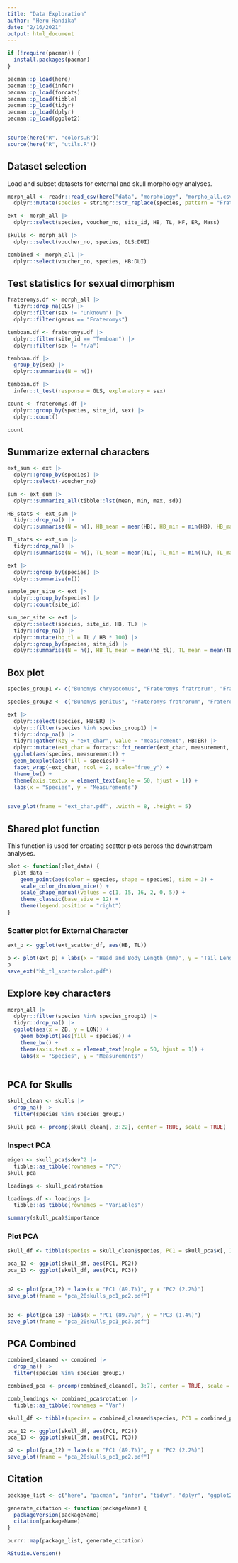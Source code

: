 ```yaml
---
title: "Data Exploration"
author: "Heru Handika"
date: "2/16/2021"
output: html_document
---
```


```r
if (!require(pacman)) {
  install.packages(pacman)
}

pacman::p_load(here)
pacman::p_load(infer)
pacman::p_load(forcats)
pacman::p_load(tibble)
pacman::p_load(tidyr)
pacman::p_load(dplyr)
pacman::p_load(ggplot2)


source(here("R", "colors.R"))
source(here("R", "utils.R"))
```

## Dataset selection

Load and subset datasets for external and skull morphology analyses.

```r
morph_all <- readr::read_csv(here("data", "morphology", "morpho_all.csv")) |> 
  dplyr::mutate(species = stringr::str_replace(species, pattern = "Frateromys spnov", "Frateromys sororum"))

ext <- morph_all |> 
  dplyr::select(species, voucher_no, site_id, HB, TL, HF, ER, Mass)

skulls <- morph_all |> 
  dplyr::select(voucher_no, species, GLS:DUI)

combined <- morph_all |> 
  dplyr::select(voucher_no, species, HB:DUI)
```
## Test statistics for sexual dimorphism

```r
frateromys.df <- morph_all |> 
  tidyr::drop_na(GLS) |> 
  dplyr::filter(sex != "Unknown") |>
  dplyr::filter(genus == "Frateromys")

temboan.df <- frateromys.df |>
  dplyr::filter(site_id == "Temboan") |> 
  dplyr::filter(sex != "n/a")

temboan.df |> 
  group_by(sex) |> 
  dplyr::summarise(N = n())

temboan.df |> 
  infer::t_test(response = GLS, explanatory = sex)

count <- frateromys.df |> 
  dplyr::group_by(species, site_id, sex) |> 
  dplyr::count()

count
```

## Summarize external characters


```r
ext_sum <- ext |>
  dplyr::group_by(species) |>
  dplyr::select(-voucher_no)

sum <- ext_sum |> 
  dplyr::summarize_all(tibble::lst(mean, min, max, sd))

HB_stats <- ext_sum |>
  tidyr::drop_na() |>
  dplyr::summarise(N = n(), HB_mean = mean(HB), HB_min = min(HB), HB_max = max(HB), HB_sd = sd(HB))

TL_stats <- ext_sum |>
  tidyr::drop_na() |>
  dplyr::summarise(N = n(), TL_mean = mean(TL), TL_min = min(TL), TL_max = max(TL), TL_sd = sd(TL))

ext |>
  dplyr::group_by(species) |>
  dplyr::summarise(n())

sample_per_site <- ext |>
  dplyr::group_by(species) |>
  dplyr::count(site_id)

sum_per_site <- ext |>
  dplyr::select(species, site_id, HB, TL) |>
  tidyr::drop_na() |>
  dplyr::mutate(hb_tl = TL / HB * 100) |>
  dplyr::group_by(species, site_id) |>
  dplyr::summarise(N = n(), HB_TL_mean = mean(hb_tl), TL_mean = mean(TL), TL_min = min(TL), TL_max = max(TL), TL_sd = sd(TL))
```

## Box plot

```r
species_group1 <- c("Bunomys chrysocomus", "Frateromys fratrorum", "Frateromys sororum", "Taeromys dominator", "Taeromys taerae")

species_group2 <- c("Bunomys penitus", "Frateromys fratrorum", "Frateromys sororum", "Lenomys meyeri", "Taeromys dominator")

ext |> 
  dplyr::select(species, HB:ER) |> 
  dplyr::filter(species %in% species_group1) |>
  tidyr::drop_na() |> 
  tidyr::gather(key = "ext_char", value = "measurement", HB:ER) |>
  dplyr::mutate(ext_char = forcats::fct_reorder(ext_char, measurement, .desc = TRUE)) |>
  ggplot(aes(species, measurement)) + 
  geom_boxplot(aes(fill = species)) +
  facet_wrap(~ext_char, ncol = 2, scale="free_y") +
  theme_bw() +
  theme(axis.text.x = element_text(angle = 50, hjust = 1)) + 
  labs(x = "Species", y = "Measurements")
  

save_plot(fname = "ext_char.pdf", .width = 8, .height = 5)
```
## Shared plot function

This function is used for creating scatter plots across the downstream analyses.

```r
plot <- function(plot_data) {
  plot_data +
    geom_point(aes(color = species, shape = species), size = 3) +
    scale_color_drunken_mice() +
    scale_shape_manual(values = c(1, 15, 16, 2, 0, 5)) +
    theme_classic(base_size = 12) +
    theme(legend.position = "right")
}
```

### Scatter plot for External Character

```r
ext_p <- ggplot(ext_scatter_df, aes(HB, TL))

p <- plot(ext_p) + labs(x = "Head and Body Length (mm)", y = "Tail Length (mm)")
p
save_ext("hb_tl_scatterplot.pdf")
```

## Explore key characters

```r
morph_all |> 
  dplyr::filter(species %in% species_group1) |>
  tidyr::drop_na() |> 
  ggplot(aes(x = ZB, y = LON)) +
    geom_boxplot(aes(fill = species)) +
    theme_bw() +
    theme(axis.text.x = element_text(angle = 50, hjust = 1)) + 
    labs(x = "Species", y = "Measurements")
  
```


## PCA for Skulls

```r
skull_clean <- skulls |>
  drop_na() |>
  filter(species %in% species_group1)

skull_pca <- prcomp(skull_clean[, 3:22], center = TRUE, scale = TRUE)
```

### Inspect PCA

```r
eigen <- skull_pca$sdev^2 |> 
  tibble::as_tibble(rownames = "PC") 
skull_pca

loadings <- skull_pca$rotation

loadings.df <- loadings |> 
  tibble::as_tibble(rownames = "Variables")

summary(skull_pca)$importance
```

### Plot PCA

```r
skull_df <- tibble(species = skull_clean$species, PC1 = skull_pca$x[, 1], PC2 = skull_pca$x[, 2], PC3= skull_pca$x[, 3])

pca_12 <- ggplot(skull_df, aes(PC1, PC2))
pca_13 <- ggplot(skull_df, aes(PC1, PC3))


p2 <- plot(pca_12) + labs(x = "PC1 (89.7%)", y = "PC2 (2.2%)")
save_plot(fname = "pca_20skulls_pc1_pc2.pdf")


p3 <- plot(pca_13) +labs(x = "PC1 (89.7%)", y = "PC3 (1.4%)")
save_plot(fname = "pca_20skulls_pc1_pc3.pdf")

```

## PCA Combined 

```r
combined_cleaned <- combined |>
  drop_na() |>
  filter(species %in% species_group1)

combined_pca <- prcomp(combined_cleaned[, 3:7], center = TRUE, scale = TRUE)

comb_loadings <- combined_pca$rotation |> 
  tibble::as_tibble(rownames = "Var")

skull_df <- tibble(species = combined_cleaned$species, PC1 = combined_pca$x[, 1], PC2 = combined_pca$x[, 2])

pca_12 <- ggplot(skull_df, aes(PC1, PC2))
pca_13 <- ggplot(skull_df, aes(PC1, PC3))

p2 <- plot(pca_12) + labs(x = "PC1 (89.7%)", y = "PC2 (2.2%)")
save_plot(fname = "pca_20skulls_pc1_pc2.pdf")

```


## Citation

```r

package_list <- c("here", "pacman", "infer", "tidyr", "dplyr", "ggplot2", "tibble")

generate_citation <- function(packageName) {
  packageVersion(packageName)
  citation(packageName)
}

purrr::map(package_list, generate_citation)

RStudio.Version()
```

